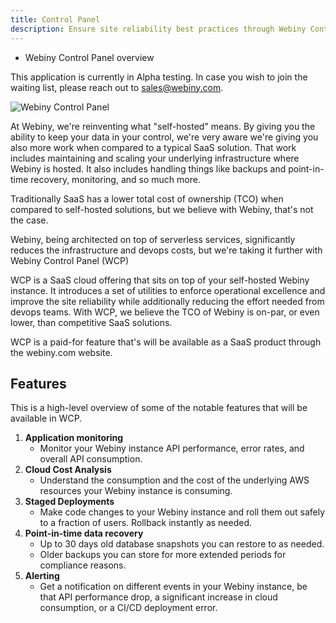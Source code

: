 ```yaml
---
title: Control Panel
description: Ensure site reliability best practices through Webiny Control Panel.
---
```



<Alert type="success" title="WHAT YOU'LL LEARN">

- Webiny Control Panel overview

</Alert>

<Alert type="warning" title="COMING SOON">

This application is currently in Alpha testing. In case you wish to join the waiting list, please reach out to sales@webiny.com.

</Alert>

![Webiny Control Panel](./assets/webiny-control-panel.png)

At Webiny, we're reinventing what "self-hosted" means. By giving you the ability to keep your data in your control, we're very aware we're giving you also more work when compared to a typical SaaS solution. That work includes maintaining and scaling your underlying infrastructure where Webiny is hosted. It also includes handling things like backups and point-in-time recovery, monitoring, and so much more.

Traditionally SaaS has a lower total cost of ownership (TCO) when compared to self-hosted solutions, but we believe with Webiny, that's not the case.

Webiny, being architected on top of serverless services, significantly reduces the infrastructure and devops costs, but we're taking it further with Webiny Control Panel (WCP)

WCP is a SaaS cloud offering that sits on top of your self-hosted Webiny instance. It introduces a set of utilities to enforce operational excellence and improve the site reliability while additionally reducing the effort needed from devops teams. With WCP, we believe the TCO of Webiny is on-par, or even lower, than competitive SaaS solutions.

WCP is a paid-for feature that's will be available as a SaaS product through the webiny.com website.

## Features

This is a high-level overview of some of the notable features that will be available in WCP.

1. **Application monitoring**
   - Monitor your Webiny instance API performance, error rates, and overall API consumption.
2. **Cloud Cost Analysis**
   - Understand the consumption and the cost of the underlying AWS resources your Webiny instance is consuming.
3. **Staged Deployments**
   - Make code changes to your Webiny instance and roll them out safely to a fraction of users. Rollback instantly as needed.
4. **Point-in-time data recovery**
   - Up to 30 days old database snapshots you can restore to as needed.
   - Older backups you can store for more extended periods for compliance reasons.
5. **Alerting**
   - Get a notification on different events in your Webiny instance, be that API performance drop, a significant increase in cloud consumption, or a CI/CD deployment error.
